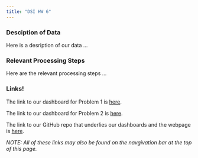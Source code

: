 ```yaml
---
title: "DSI HW 6"
---
```


### Desciption of Data
Here is a desription of our data ... 


### Relevant Processing Steps
Here are the relevant processing steps ...


### Links!
The link to our dashboard for Problem 1 is [here]().

The link to our dashboard for Problem 2 is [here]().

The link to our GitHub repo that underlies our dashboards and the webpage is [here](https://github.com/ijeasthausen/p8105_hw6_ije2103).

*NOTE:  All of these links may also be found on the navgivation bar at the top of this page.*